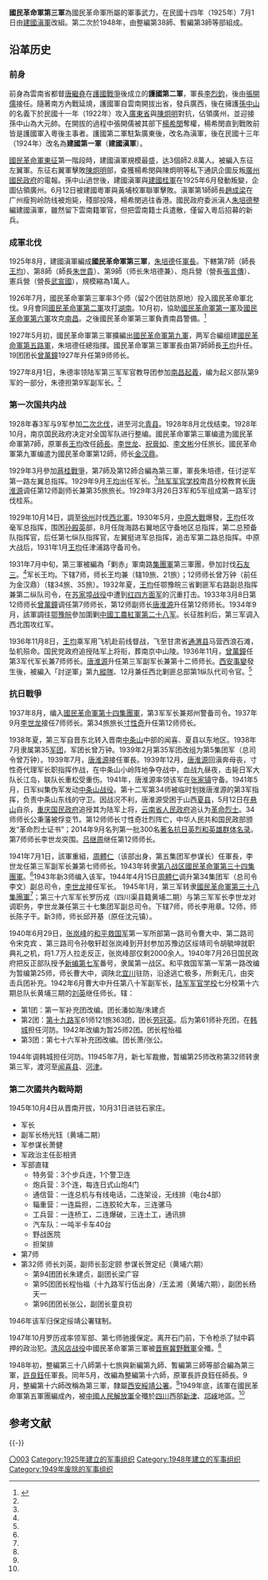 '''國民革命軍第三軍'''為國民革命軍所屬的軍事武力，在民國十四年（1925年）7月1日由[[滇系軍閥|建國滇軍]]改組。第二次於1948年，由整編第38師、暫編第3師等部組成。

==沿革历史 ==
===前身===
前身為雲南省都督[[唐繼堯|唐繼堯]]在[[護國戰爭|護國戰爭]]後成立的'''護國第二軍'''，軍長[[李烈鈞|李烈鈞]]，後由[[張開儒|張開儒]]接任。隨著南方內戰延燒，護國軍自雲南開拔出省，發兵廣西，後在擁護[[孫中山|孫中山]]的名義下於民國十一年（1922年）攻入[[廣東省|廣東省]]與[[陳炯明|陳炯明]]對抗，佔領廣州，並迎接孫中山為大元帥。在開拔的過程中張開儒被其部下[[楊希閔|楊希閔]]奪權，楊希閔直到戰敗前皆是護國軍入粵後主事者。護國第二軍駐紮廣東後，改名為滇軍，後在民國十三年（1924年）改名為'''建國第一軍'''（'''建國滇軍'''）。

[[國民革命軍東征|國民革命軍東征]]第一階段時，建國滇軍規模最盛，达3個師2.8萬人。被編入东征左翼軍。东征右翼軍擊敗[[陳炯明|陳炯明]]部，查獲楊希閔與陳炯明等私下通訊企圖反叛[[廣州國民政府|廣州國民政府]]的電報。孫中山過世後，建國滇軍與[[建國桂軍|建國桂軍]]在1925年6月發動叛變，企圖佔領廣州。6月12日被建國粵軍與黃埔校軍聯軍擊敗。滇軍第1師師長[[趙成梁|趙成梁]]在广州瘦狗岭防线被炮毙，殘部投降，楊希閔逃往香港。國民政府委派滇人[[朱培德|朱培德]]整編建國滇軍，雖然留下雲南籍軍官，但把雲南籍士兵遣散，僅留入粵后招募的新兵。

=== 成軍北伐 ===
1925年8月，建國滇軍編成'''國民革命軍第三軍'''，[[朱培德|朱培德]]任[[軍長|軍長]]。下轄第7師（師長[[王均（上将）|王均]]）、第8師（師長[[朱世貴|朱世貴]]）、第9師（师长朱培德兼）、炮兵營（營長[[張言傳|張言傳]]）、憲兵營（營長[[武宣國|武宣國]]），規模縮為1萬人。

1926年7月，國民革命軍第三軍率3个师（留2个团驻防原地）投入國民革命軍北伐。9月會同[[國民革命軍第二軍|國民革命軍第二軍]]攻打[[湖南|湖南]]。10月初，協助[[國民革命軍第一軍|國民革命軍第一軍]]及[[國民革命軍第六軍|國民革命軍第六軍]]攻克[[南昌|南昌]]。之後國民革命軍第三軍負責南昌警備。<ref name="158個">{{cite book|editor=[[張明金|張明金]]、[[劉立勤|劉立勤]]主編|title=《國民黨歷史上的158個軍》|year=2007|location=[[北京|北京]]|publisher=[[解放軍出版社|解放軍出版社]]}}</ref>{{rp|33}}

1927年5月初，國民革命軍第三軍擴編出[[國民革命軍第九軍|國民革命軍第九軍]]，两军合編组建[[國民革命軍第五路軍|國民革命軍第五路軍]]，朱培德任總指揮。國民革命軍第三軍軍長由第7師師長[[王均（上将）|王均]]升任。19团团长[[曾萬鐘|曾萬鐘]]1927年升任第9师师长。

1927年8月1日，朱德率领陆军第三军军官教导团参加[[南昌起義|南昌起義]]，编为起义部队第9军的一部分，朱德担第9军副军长。<ref name="158個"/>{{rp|33-34}}
===第一次国共内战===
1928年春3军与9军参加[[二次北伐|二次北伐]]，进至河北[[青县|青县]]。1928年8月北伐结束。1928年10月，南京国民政府决定对全国军队进行整编。國民革命軍第三軍编遣为國民革命軍第7師，原軍長[[王均（上将）|王均]]改任[[師長|師長]]。[[李世龙|李世龙]]、[[祝膏如|祝膏如]]、[[李文彬|李文彬]]分任旅长。國民革命軍第九軍编遣为國民革命軍第12師，师长[[金汉鼎_(1891年)|金汉鼎]]。

1929年3月參加[[蔣桂戰爭|蔣桂戰爭]]，第7師及第12師合編為第三軍，軍長朱培德，任讨逆军第一路左翼总指挥。1929年9月[[王均（上将）|王均]]出任军长。<ref name="158個"/>{{rp|34}}[[中華民國陸軍軍官學校|陆军军官学校]]南昌分校教育长[[唐淮源|唐淮源]]调任第12师副师长兼第35旅旅长。1929年3月26日3军和5军组成第一路军讨伐桂系。

1929年10月14日，調至[[徐州|徐州]]討伐[[西北軍|西北軍]]。1930年5月，[[中原大戰|中原大戰]]爆發，[[王均（上将）|王均]]任攻毫军总指挥，围困[[孙殿英|孙殿英]]部，8月任陇海路右翼地区守备地区总指挥，第二总预备队指挥官，后任第七纵队指挥官，左翼挺进军总指挥，追击军第二路总指挥。中原大战后，1931年1月[[王均（上将）|王均]]任津浦路守备司令。

1931年7月中旬，第三軍被編為「剿赤」軍南路[[集團軍|集團軍]]第三軍團，參加討伐[[石友三|石友三]]。<ref name="158個"/>{{rp|34}}军长王均。下辖7师，师长王均兼（辖19旅、21旅）；12师师长曾万钟（前任为金汉鼎）（辖34旅、35旅）。1932年夏，[[王均（上将）|王均]]任鄂豫皖三省剿匪军右路副总指挥兼第二纵队司令，在[[苏家埠战役|苏家埠战役]]中遭到[[红四方面军|红四方面军]]的沉重打击。1933年3月8日第12师师长[[曾萬鐘|曾萬鐘]]调任第7师师长，第12师副师长[[唐淮源|唐淮源]]升任第12师师长。1934年9月，該軍調往[[鄂豫皖|鄂豫皖]]參加圍剿[[中國工農紅軍第二十八军|中國工農紅軍第二十八军]]。长征胜利后，第三军调入西北围攻红军。

1936年11月8日，[[王均（上将）|王均]]乘军用飞机赴前线督战，飞至甘肃省[[通渭县|通渭县]]马营西浪石滩，坠机殒命。国民党政府追授陆军上将衔，葬南京中山陵。1936年11月，[[曾萬鐘|曾萬鐘]]任第3军代军长兼7师师长。[[唐淮源|唐淮源]]升任第三军副军长兼第十二师师长。[[西安事變|西安事變]]發生後，被編入「討逆軍」第九[[縱隊|縱隊]]、12月兼任西北剿匪总部第1纵队代司令官。<ref name="158個"/>{{rp|34}}
===抗日戰爭===
1937年8月，编入[[國民革命軍第十四集團軍|國民革命軍第十四集團軍]]，第3军军长兼郑州警备司令。1937年9月[[李世龙|李世龙]]接任7师师长。第34旅旅长[[寸性奇|寸性奇]]升任第12师师长。

1938年夏，第三军自晋东北转入晋南[[中条山|中条山]]中部的闻喜、夏县以东地区。1938年7月隶属第35[[军团|军团]]，军团长曾万钟。1939年2月第35军团改组为第5集团军（总司令曾万钟）。1939年7月，[[唐淮源|唐淮源]]接任軍長。1939年12月，[[唐淮源|唐淮源]]回滇奔母丧，寸性奇代理军长职指挥作战，在中条山小岭阵地争夺战中，血战九昼夜，击毙日军大队长江岛，联队长重松受重伤。1941年，唐淮源率领该军在[[张家镇|张家镇]]守备。1941年5月，日军纠集伪军发动[[中条山战役|中条山战役]]。第十二军第34师被临时划拨唐淮源的第3军指挥，负责中条山东线的守卫。因战况不利，唐淮源受困于山西[[夏县|夏县]]，5月12日在[[悬山|悬山]]自杀，[[重庆国民政府|重庆国民政府]]追授其为陆军上将，[[云南省人民政府|云南省人民政府]]追认为[[革命烈士|革命烈士]]。34师师长公秉藩被俘变节。第12师师长寸性奇壮烈阵亡，中华人民共和国民政部颁发“革命烈士证书”；2014年9月名列第一批300名[[著名抗日英烈和英雄群体名录|著名抗日英烈和英雄群体名录]]。第7师师长李世龙突围。[[吕继周|吕继周]]继任第12师师长。

1941年7月1日，該軍重組，[[周體仁|周體仁]]（该部出身，第五集团军参谋长）任軍長，李世龙任第三军副军长兼第七师师长。1943年转隶[[第八战区|第八战区]][[國民革命軍第三十四集團軍|國民革命軍第三十四集團軍]]。<ref name="158個"/>{{rp|35}}1943年新3师编入该军。1944年4月15日[[周體仁|周體仁]]调升第34集团军（总司令李文）副总司令，[[李世龙|李世龙]]接任军长。 1945年1月，第三军转隶[[國民革命軍第三十八集團軍|國民革命軍第三十八集團軍]]<ref name="158個"/>；{{rp|35}}第三十六军军长罗历戎（四川渠县籍黄埔二期）与第三军军长李世龙对调职务，李世龙兼任第三十七集团军副总司令。下辖7师，师长李用章。12师，师长陈子干。新3师，师长邱开基（原任沈元镇）。

1940年6月29日，[[张岚峰|张岚峰]]的[[和平救国军|和平救国军]]第一军所部第一路司令曹大中、第二路司令宋克宾 、第三路司令孙敬轩趁张岚峰到开封参加苏豫边区绥靖司令胡毓坤就职典礼之机，将1.7万人拉走反正，张岚峰部仅剩2000余人。1940年7月26日国民政府把反正部队授予[[新编第七军|新编第七军]]番号，隶属第一战区。和平救国军第一军第一路改编为暂编第25师，师长曹大中，调陕北[[宜川|宜川]]驻防，沿途逃亡极多，所剩无几，由突击兵团补充。1942年6月曹大中升任第八十军副军长，[[中華民國陸軍軍官學校|陆军军官学校]]七分校第十六期总队长黄埔三期的[[刘英|刘英]]继任师长。辖：
* 第1团：第一军补充团改编。团长潘如海/朱建贞
* 第2团：[[第十九路军|第十九路军]]61师121旅363团，团长[[劳冠英|劳冠英]]。后为第61师补充团，在[[韩城|韩城]]担任河防。1942年改编为暂25师2团。团长程怡福
* 第3团：第七十六军补充团改编。团长萧/张公。
1944年调韩城担任河防。11945年7月，新七军裁撤，暂编第25师改称第32师转隶第三军，渡河至[[闻喜县|闻喜县]]、[[河津|河津]]。 
===第二次國共內戰時期===
1945年10月4日从晋南开拔，10月31日进驻石家庄。
*军长
*副军长杨光钰（黄埔二期）
*军参谋长萧健
*军政治主任彭相贤
*军部直辖
**特务营：3个步兵连，1个警卫连
**炮兵营：3个连，每连日式山炮4门
**通信营：一连总机与有线电话，二连架设，无线排（电台4部）
**辎重营：一连扁担，二连胶轮大车，三连骡马
**工兵营：一连桥工，二连爆破，三连土工，通讯排
**汽车队：一吨半卡车40台
**野战医院
**担架排
*第7师
*第32师 师长刘英，副师长彭定颐 参谋长贺定纪（黄埔六期）
**第94团团长朱建贞，副团长梁广容
**第95团团长程怡福（十九路军行伍出身）/王孟湘（黄埔六期），副团长杨天一
**第96团团长张公，副团长童良初

1946年该军归保定绥靖公署辖制。

1947年10月罗历戎率领军部、第七师驰援保定。离开石门前，下令枪杀了狱中羁押的政治犯。[[清风店战役|清风店战役]]中國民革命軍第三軍被[[晋察冀野戰軍|晋察冀野戰軍]]全殲。<ref name="158個"/>{{rp|35}}

1948年初，整編第三十八師第十七旅與新編第九師、暫編第三師等部合編為第三軍，[[許良鈺|許良鈺]]任軍長。同年5月，改編為整編第十六師，原軍長許良鈺任師長。9月，整編第十六師改稱為第三軍，隸屬[[西安綏靖公署|西安綏靖公署]]。<ref name="158個"/>{{rp|35}}1949年底，該軍在國民革命軍第五軍團編成內，被[[中國人民解放軍|中國人民解放軍]]全殲於[[四川|四川]]西部[[新津|新津]]、[[邛崍|邛崍]]地區。<ref name="158個"/>{{rp|36}}

== 参考文献 ==
{{Reflist}}

{{-}}
{{國民革命軍的軍}}

[[Category:国民革命军的军|〇003]]
[[Category:1925年建立的军事组织|Category:1925年建立的军事组织]]
[[Category:1948年建立的军事组织|Category:1948年建立的军事组织]]
[[Category:1949年废除的军事组织|Category:1949年废除的军事组织]]